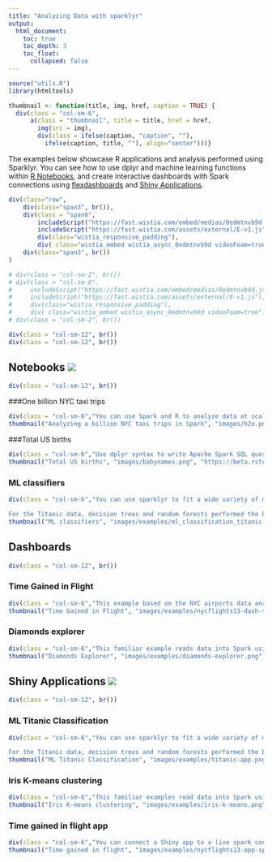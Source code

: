 ```yaml
---
title: "Analyzing Data with sparklyr"
output:
  html_document:
    toc: true
    toc_depth: 3
    toc_float:
      collapsed: false
---
```


```r
source("utils.R")
library(htmltools)

thumbnail <- function(title, img, href, caption = TRUE) {
  div(class = "col-sm-6",
      a(class = "thumbnail", title = title, href = href,
        img(src = img),
        div(class = ifelse(caption, "caption", ""),
          ifelse(caption, title, ""), align="center")))}

```

The examples below showcase R applications and analysis performed using Sparklyr. You can see how to use dplyr and machine learning functions within [R Notebooks](http://rmarkdown.rstudio.com/r_notebooks.html), and create interactive dashboards with Spark connections using [flexdashboards](http://rmarkdown.rstudio.com/flexdashboard/index.html) and [Shiny Applications](http://shiny.rstudio.com).

```r

div(class="row",
    div(class="span3", br()),
    div(class = "span6",
        includeScript("https://fast.wistia.com/embed/medias/0edmtnvb9d.jsonp" ),
        includeScript("https://fast.wistia.com/assets/external/E-v1.js"),
        div(class="wistia_responsive_padding"),
        div( class="wistia_embed wistia_async_0edmtnvb9d videoFoam=true")),
    div(class="span3", br())
)

# div(class = "col-sm-2", br())
# div(class = "col-sm-8",
#     includeScript("https://fast.wistia.com/embed/medias/0edmtnvb9d.jsonp" ),
#     includeScript("https://fast.wistia.com/assets/external/E-v1.js"),
#     div(class="wistia_responsive_padding"),
#     div( class="wistia_embed wistia_async_0edmtnvb9d videoFoam=true"))
# div(class = "col-sm-2", br())

div(class = "col-sm-12", br())
div(class = "col-sm-12", br())

```      


## Notebooks [![](images/examples/github-logo.png)](https://github.com/rstudio/sparkDemos/tree/master/prod/notebooks)

```r
div(class = "col-sm-12", br())
```


###One billion NYC taxi trips

```r
div(class = "col-sm-6","You can use Spark and R to analyze data at scale. This document describes how to use sparklyr to access and understand understand your data. Use the following tools in the toolchain. This example compares models using Spark ML, H2O and R")
thumbnail("Analyzing a billion NYC taxi trips in Spark", "images/h2o.png", "taxiDemoH2O.nb.html")
```


###Total US births

```r
div(class = "col-sm-6","Use dplyr syntax to write Apache Spark SQL queries. Use select, where, group by, joins, and window functions in Apache Spark SQL.")
thumbnail("Total US births", "images/babynames.png", "https://beta.rstudioconnect.com/content/1813/")
```

### ML classifiers

```r
div(class = "col-sm-6","You can use sparklyr to fit a wide variety of machine learning algorithms in Apache Spark. This analysis compares the performance of six classification models in Apache Spark on the Titanic data set.

For the Titanic data, decision trees and random forests performed the best and had comparatively fast run times. See results for a detailed comparison.")
thumbnail("ML classifiers", "images/examples/ml_classification_titanic.png", "https://beta.rstudioconnect.com/content/1518/")
```


## Dashboards 

```r
div(class = "col-sm-12", br())
```

### Time Gained in Flight 

```r
div(class = "col-sm-6","This example based on the NYC airports data analyzed in the Notebooks section")
thumbnail("Time Gained in Flight", "images/examples/nycflights13-dash-spark.png", "http://sparkdemo.rstudio.com/dashboards/nycflights13-dash-spark")
```

### Diamonds explorer 

```r
div(class = "col-sm-6","This familiar example reads data into Spark using the parquet format. You can sample and filter the data in Spark then collect the results to be visualized.")
thumbnail("Diamonds Explorer", "images/examples/diamonds-explorer.png", "http://sparkdemo.rstudio.com/dashboards/diamonds-explorer")
```


## Shiny Applications [![](images/examples/github-logo.png)](https://github.com/rstudio/sparkDemos/tree/master/prod/apps)


```r
div(class = "col-sm-12", br())
```

### ML Titanic Classification

```r
div(class = "col-sm-6","You can use sparklyr to fit a wide variety of machine learning algorithms in Apache Spark. This analysis compares the performance of six classification models in Apache Spark on the Titanic data set.

For the Titanic data, decision trees and random forests performed the best and had comparatively fast run times. See results for a detailed comparison.")
thumbnail("ML Titanic Classification", "images/examples/titanic-app.png", "http://sparkdemo.rstudio.com/apps/titanic-classification/")
```

### Iris K-means clustering

```r
div(class = "col-sm-6","This familiar examples read data into Spark using the parquet format. You can cluster the data in Spark then collect the results to be visualized.")
thumbnail("Iris K-means clustering", "images/examples/iris-k-means.png", "http://sparkdemo.rstudio.com/apps/iris-k-means")
```

### Time gained in flight app

```r
div(class = "col-sm-6","You can connect a Shiny app to a live spark context. This example uses Spark SQL and ML to create a look up table. You can use Shiny to filter the look up table and visualize the results.")
thumbnail("Time gained in flight", "images/examples/nycflights13-app-spark.png", "http://sparkdemo.rstudio.com/apps/nycflights13-app-spark")
```


